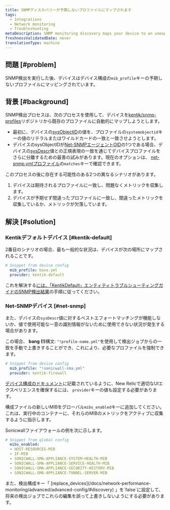 ```yaml
---
title: SNMPディスカバリーが予期しないプロファイルにマップされます
tags:
  - Integrations
  - Network monitoring
  - Troubleshooting
metaDescription: SNMP monitoring discovery maps your device to an unexpected profile.
freshnessValidatedDate: never
translationType: machine
---
```


## 問題 [#problem]

SNMP検出を実行した後、デバイスはデバイス構成の`mib_profile`キーの予期しないプロファイルにマッピングされています。

## 背景 [#background]

SNMP検出プロセスは、次のプロセスを使用して、デバイスを[kentik/snmp-profiles](https://github.com/kentik/snmp-profiles)リポジトリから既存のプロファイルに自動的にマップしようとします。

* 最初に、デバイスの[sysObjectID](http://oid-info.com/get/1.3.6.1.2.1.1.2)の値を、プロファイルの`systemobjectid`キーの値のリテラルまたはワイルドカードの一致と一致させようとします。
* デバイスのsysObjectIDが[Net-SNMPエージェントOID](http://oid-info.com/get/1.3.6.1.4.1.8072.3.2)の1つである場合、デバイスの[sysDescr](http://oid-info.com/get/1.3.6.1.2.1.1.1)値との正規表現の一致を通じてデバイスプロファイルをさらに分離するための最善の試みがあります。現在のオプションは、 [net-snmp.ymlプロファイル](https://github.com/kentik/snmp-profiles/blob/main/profiles/kentik_snmp/_general/net-snmp.yml)の`matches`キーで確認できます。

このプロセスの後に存在する可能性のある2つの異なるシナリオがあります。

1. デバイスは期待されるプロファイルに一致し、問題なくメトリックを収集します。
2. デバイスが予期せず間違ったプロファイルに一致し、間違ったメトリックを収集しているか、メトリックが欠落しています。

## 解決 [#solution]

### Kentikデフォルトデバイス [#kentik-default]

2番目のシナリオの場合、最も一般的な状況は、デバイスが次の場所にマップされることです。

```yaml
# Snippet from device config
  mib_profile: base.yml
  provider: kentik-default
```

これを解決する[には、「KentikDefault」エンティティトラブルシューティングガイドのSNMP検出結果](/docs/network-performance-monitoring/troubleshooting/snmp-discovery-kentik-default)の手順に従ってください。

### Net-SNMPデバイス [#net-snmp]

また、デバイスの`sysDescr`値に対するベストエフォートマッチングが機能しないか、値で使用可能な一意の識別情報がないために使用できない状況が発生する場合があります。

この場合、 <DNT>**bang (!)**</DNT>構文: `"!profile-name.yml"`を使用して検出ジョブからの一致を手動で上書きすることができ、これにより、必要なプロファイルを強制できます。

```yaml
# Snippet from device config
  mib_profile: "!sonicwall-sma.yml"
  provider: kentik-firewall
```

[デバイス構成のドキュメント](/docs/network-performance-monitoring/advanced/advanced-config/#devices)に記載されているように、New Relicで適切なUIエクスペリエンスを確保するには、 `provider`キーの値も設定する必要があります。

構成ファイルの新しいMIBをグローバル`mibs_enabled`キーに追加してください。これは、実行中のコンテナーに、それらのMIBのメトリックをアクティブに収集するように指示します。

Sonicwallファイアウォールの例を次に示します。

```yaml
# Snippet from global config
  mibs_enabled:
  - HOST-RESOURCES-MIB
  - IF-MIB
  - SONICWALL-SMA-APPLIANCE-SYSTEM-HEALTH-MIB
  - SONICWALL-SMA-APPLIANCE-SERVICE-HEALTH-MIB
  - SONICWALL-SMA-APPLIANCE-SECURITY-HISTORY-MIB
  - SONICWALL-SMA-APPLIANCE-TUNNEL-SERVER-MIB
```

<Callout variant="tip">
  また、検出構成キー「 [replace_devices](/docs/network-performance-monitoring/advanced/advanced-config/#discovery) 」を`false`に設定して、将来の検出ジョブでこれらの編集を誤って上書きしないようにする必要があります。
</Callout>